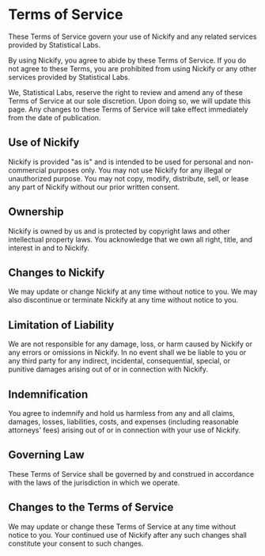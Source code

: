 # Terms of Service

These Terms of Service govern your use of Nickify and any related services provided by Statistical Labs.

By using Nickify, you agree to abide by these Terms of Service. If you do not agree to these Terms, you are prohibited from using Nickify or any other services provided by Statistical Labs.

We, Statistical Labs, reserve the right to review and amend any of these Terms of Service at our sole discretion. Upon doing so, we will update this page. Any changes to these Terms of Service will take effect immediately from the date of publication.

## Use of Nickify

Nickify is provided "as is" and is intended to be used for personal and non-commercial purposes only. You may not use Nickify for any illegal or unauthorized purpose. You may not copy, modify, distribute, sell, or lease any part of Nickify without our prior written consent.

## Ownership

Nickify is owned by us and is protected by copyright laws and other intellectual property laws. You acknowledge that we own all right, title, and interest in and to Nickify.

## Changes to Nickify

We may update or change Nickify at any time without notice to you. We may also discontinue or terminate Nickify at any time without notice to you.

## Limitation of Liability

We are not responsible for any damage, loss, or harm caused by Nickify or any errors or omissions in Nickify. In no event shall we be liable to you or any third party for any indirect, incidental, consequential, special, or punitive damages arising out of or in connection with Nickify.

## Indemnification

You agree to indemnify and hold us harmless from any and all claims, damages, losses, liabilities, costs, and expenses (including reasonable attorneys' fees) arising out of or in connection with your use of Nickify.

## Governing Law

These Terms of Service shall be governed by and construed in accordance with the laws of the jurisdiction in which we operate.

## Changes to the Terms of Service

We may update or change these Terms of Service at any time without notice to you. Your continued use of Nickify after any such changes shall constitute your consent to such changes.
